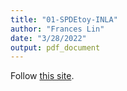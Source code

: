 ```yaml
---
title: "01-SPDEtoy-INLA"
author: "Frances Lin"
date: "3/28/2022"
output: pdf_document
---
```


Follow [this site](https://becarioprecario.bitbucket.io/spde-gitbook/ch-INLA.html#sec:INLAexample).